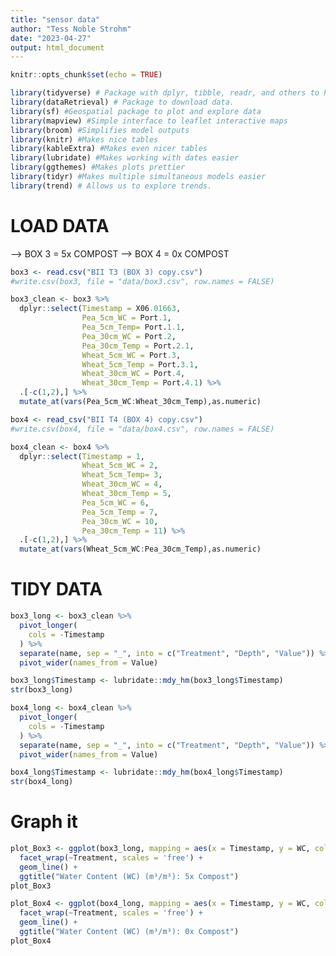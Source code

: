 ```yaml
---
title: "sensor data"
author: "Tess Noble Strohm"
date: "2023-04-27"
output: html_document
---
```


```r
knitr::opts_chunk$set(echo = TRUE)
```

```r
library(tidyverse) # Package with dplyr, tibble, readr, and others to help clean coding
library(dataRetrieval) # Package to download data. 
library(sf) #Geospatial package to plot and explore data
library(mapview) #Simple interface to leaflet interactive maps
library(broom) #Simplifies model outputs
library(knitr) #Makes nice tables
library(kableExtra) #Makes even nicer tables
library(lubridate) #Makes working with dates easier
library(ggthemes) #Makes plots prettier
library(tidyr) #Makes multiple simultaneous models easier
library(trend) # Allows us to explore trends. 
```

# LOAD DATA
--> BOX 3 = 5x COMPOST
--> BOX 4 = 0x COMPOST
```r
box3 <- read.csv("BII T3 (BOX 3) copy.csv")
#write.csv(box3, file = "data/box3.csv", row.names = FALSE)

box3_clean <- box3 %>%
  dplyr::select(Timestamp = X06.01663,
                Pea_5cm_WC = Port.1, 
                Pea_5cm_Temp= Port.1.1,
                Pea_30cm_WC = Port.2, 
                Pea_30cm_Temp = Port.2.1,  
                Wheat_5cm_WC = Port.3,
                Wheat_5cm_Temp = Port.3.1, 
                Wheat_30cm_WC = Port.4, 
                Wheat_30cm_Temp = Port.4.1) %>%
  .[-c(1,2),] %>%
  mutate_at(vars(Pea_5cm_WC:Wheat_30cm_Temp),as.numeric)

```

```r
box4 <- read_csv("BII T4 (BOX 4) copy.csv")
#write.csv(box4, file = "data/box4.csv", row.names = FALSE)

box4_clean <- box4 %>%
  dplyr::select(Timestamp = 1,
                Wheat_5cm_WC = 2, 
                Wheat_5cm_Temp= 3,
                Wheat_30cm_WC = 4, 
                Wheat_30cm_Temp = 5,  
                Pea_5cm_WC = 6,
                Pea_5cm_Temp = 7, 
                Pea_30cm_WC = 10, 
                Pea_30cm_Temp = 11) %>%
  .[-c(1,2),] %>%
  mutate_at(vars(Wheat_5cm_WC:Pea_30cm_Temp),as.numeric) 

```

# TIDY DATA
```r
box3_long <- box3_clean %>%
  pivot_longer(
    cols = -Timestamp
  ) %>% 
  separate(name, sep = "_", into = c("Treatment", "Depth", "Value")) %>% 
  pivot_wider(names_from = Value)

box3_long$Timestamp <- lubridate::mdy_hm(box3_long$Timestamp)
str(box3_long)
```

```r
box4_long <- box4_clean %>%
  pivot_longer(
    cols = -Timestamp
  ) %>% 
  separate(name, sep = "_", into = c("Treatment", "Depth", "Value")) %>% 
  pivot_wider(names_from = Value)

box4_long$Timestamp <- lubridate::mdy_hm(box4_long$Timestamp)
str(box4_long)
```

# Graph it
```r
plot_Box3 <- ggplot(box3_long, mapping = aes(x = Timestamp, y = WC, color = Depth)) +
  facet_wrap(~Treatment, scales = 'free') +
  geom_line() +
  ggtitle("Water Content (WC) (m³/m³): 5x Compost")
plot_Box3

plot_Box4 <- ggplot(box4_long, mapping = aes(x = Timestamp, y = WC, color = Depth)) +
  facet_wrap(~Treatment, scales = 'free') +
  geom_line() +
  ggtitle("Water Content (WC) (m³/m³): 0x Compost")
plot_Box4
```

